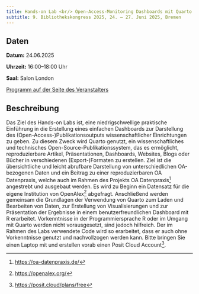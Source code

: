 ```yaml
---
title: Hands-on Lab <br/> Open-Access-Monitoring Dashboards mit Quarto
subtitle: 9. Bibliothekskongress 2025, 24. – 27. Juni 2025, Bremen
---
```


## Daten

**Datum:** 24.06.2025

**Uhrzeit:** 16:00--18:00 Uhr

**Saal:** Salon London

[Programm auf der Seite des Veranstalters](https://2025.bid-kongress.de/programm/)

## Beschreibung

Das Ziel des Hands-on Labs ist, eine niedrigschwellige praktische Einführung in die Erstellung eines einfachen Dashboards zur Darstellung des (Open-Access-)Publikationsoutputs wissenschaftlicher Einrichtungen zu geben. Zu diesem Zweck wird Quarto genutzt, ein wissenschaftliches und technisches Open-Source-Publikationssystem, das es ermöglicht, reproduzierbare Artikel, Präsentationen, Dashboards, Websites, Blogs oder Bücher in verschiedenen (Export-)Formaten zu erstellen. Ziel ist die übersichtliche und leicht abrufbare Darstellung von unterschiedlichen OA-bezogenen Daten und ein Beitrag zu einer reproduzierbaren OA Datenpraxis, welche auch im Rahmen des Projekts OA Datenpraxis[^1] angestrebt und ausgebaut werden. Es wird zu Beginn ein Datensatz für die eigene Institution von OpenAlex[^2] abgefragt. Anschließend werden gemeinsam die Grundlagen der Verwendung von Quarto zum Laden und Bearbeiten von Daten, zur Erstellung von Visualisierungen und zur Präsentation der Ergebnisse in einem benutzerfreundlichen Dashboard mit R erarbeitet. Vorkenntnisse in der Programmiersprache R oder im Umgang mit Quarto werden nicht vorausgesetzt, sind jedoch hilfreich. Der im Rahmen des Labs verwendete Code wird so erarbeitet, dass er auch ohne Vorkenntnisse genutzt und nachvollzogen werden kann.
Bitte bringen Sie einen Laptop mit und erstellen vorab einen Posit Cloud Account[^3].

[^1]: [https://oa-datenpraxis.de/](https://oa-datenpraxis.de/)
[^2]: [https://openalex.org/](https://openalex.org/)
[^3]: [https://posit.cloud/plans/free](https://posit.cloud/plans/free)